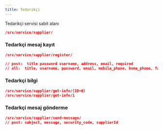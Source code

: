 ```yaml
---
title: Tedarikçi
---
```


Tedarikçi servisi sabit alanı


```json
/srv/service/supplier/
```

### Tedarkçi mesaj kayıt
```json
/srv/service/supplier/register/

// post:  title password username, address, email, required
// all:  title, username, password, email, mobile_phone, home_phone, fax, tax_office, tax_number, authorized_person, iban, address, city, town, field1

```
### Tedarkçi bilgi 
```json
/srv/service/supplier/get-info/{ID=0}
/srv/service/supplier/get-info/1


```
### Tedarkçi mesaj gönderme 
```json
/srv/service/supplier/send-message/
// post: subject, message, security_code, supplierId


```




